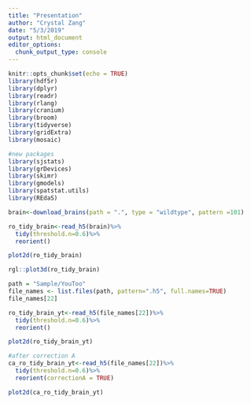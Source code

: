```yaml
---
title: "Presentation"
author: "Crystal Zang"
date: "5/3/2019"
output: html_document
editor_options: 
  chunk_output_type: console
---
```


```r
knitr::opts_chunk$set(echo = TRUE)
library(hdf5r)
library(dplyr)
library(readr)
library(rlang)
library(cranium)
library(broom)
library(tidyverse)
library(gridExtra)
library(mosaic)

#new packages
library(sjstats)
library(grDevices)
library(skimr)
library(gmodels)
library(spatstat.utils)
library(REdaS)
```

```r
brain<-download_brains(path = ".", type = "wildtype", pattern =101)
```




```r
ro_tidy_brain<-read_h5(brain)%>%
  tidy(threshold.n=0.6)%>%
  reorient()

plot2d(ro_tidy_brain)

rgl::plot3d(ro_tidy_brain)
```



```r
path = "Sample/YouToo"
file_names <- list.files(path, pattern=".h5", full.names=TRUE)
file_names[22]

ro_tidy_brain_yt<-read_h5(file_names[22])%>%
  tidy(threshold.n=0.6)%>%
  reorient()

plot2d(ro_tidy_brain_yt)

#after correction A
ca_ro_tidy_brain_yt<-read_h5(file_names[22])%>%
  tidy(threshold.n=0.6)%>%
  reorient(correctionA = TRUE)

plot2d(ca_ro_tidy_brain_yt)
```

